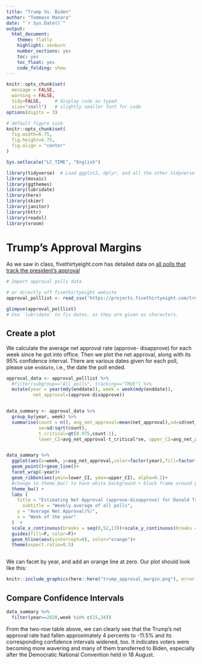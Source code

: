 ```yaml
---
title: "Trump Vs. Biden"
author: "Tommaso Manara"
date: "`r Sys.Date()`"
output:
  html_document:
    theme: flatly
    highlight: zenburn
    number_sections: yes
    toc: yes
    toc_float: yes
    code_folding: show 
---
```



```r
knitr::opts_chunk$set(
  message = FALSE, 
  warning = FALSE, 
  tidy=FALSE,     # display code as typed
  size="small")   # slightly smaller font for code
options(digits = 3)

# default figure size
knitr::opts_chunk$set(
  fig.width=6.75, 
  fig.height=6.75,
  fig.align = "center"
)

Sys.setlocale("LC_TIME", "English")
```


```r
library(tidyverse)  # Load ggplot2, dplyr, and all the other tidyverse packages
library(mosaic)
library(ggthemes)
library(lubridate)
library(here)
library(skimr)
library(janitor)
library(httr)
library(readxl)
library(vroom)
```

# Trump's Approval Margins

As we saw in class, fivethirtyeight.com has detailed data on [all polls that track the president's approval ](https://projects.fivethirtyeight.com/trump-approval-ratings)

```r
# Import approval polls data

# or directly off fivethirtyeight website
approval_polllist <- read_csv('https://projects.fivethirtyeight.com/trump-approval-data/approval_polllist.csv') 

glimpse(approval_polllist)
# Use `lubridate` to fix dates, as they are given as characters.
```

## Create a plot

We calculate the average net approval rate (approve- disapprove) for each week since he got into office. Then we plot the net approval, along with its 95% confidence interval. There are various dates given for each poll, please use `enddate`, i.e., the date the poll ended.

```r
approval_data <- approval_polllist %>% 
  #filter(subgroup=="All polls", tracking=="TRUE") %>% 
  mutate(year = year(mdy(enddate)), week = week(mdy(enddate)),     
          net_approval=(approve-disapprove)) 


data_summary <- approval_data %>%  
  group_by(year, week) %>% 
  summarise(count = n(), avg_net_approval=mean(net_approval),sd=sd(net_approval),
            se=sd/sqrt(count), 
            t_critical=qt(0.975,count-1), 
            lower_CI=avg_net_approval-t_critical*se, upper_CI=avg_net_approval+t_critical*se)


data_summary %>% 
  ggplot(aes(x=week, y=avg_net_approval,color=factor(year),fill=factor(year)))+
  geom_point()+geom_line()+
  facet_wrap(~year)+
  geom_ribbon(aes(ymin=lower_CI, ymax=upper_CI), alpha=0.1)+
  #change to theme_bw() to have white background + black frame around plot
  theme_bw() +
  labs (
    title = "Estimating Net Approval (approve-disapprove) for Donald Trump",
      subtitle = "Weekly average of all polls",
    y = "Average Net Approval(%)",
    x = "Week of the year"
  )  +
  scale_x_continuous(breaks = seq(0,52,13))+scale_y_continuous(breaks = seq(-20,7.5,2.5))+
  guides(fill=F, color=F)+
  geom_hline(aes(yintercept=0), color="orange")+
  theme(aspect.ratio=0.5) 



```


We can facet by year, and add an orange line at zero. Our plot should look like this:

```r
knitr::include_graphics(here::here("trump_approval_margin.png"), error = FALSE)
```

## Compare Confidence Intervals

```r
data_summary %>% 
  filter(year==2020,week %in% c(15,34))

```

From the two-row table above, we can clearly see that the Trump's net approval rate had fallen approximately 4 percents to -11.5% and its corresponding confidence intervals widened, too. It indicates voters were becoming more wavering and many of them transferred to Biden, especially after the Democratic National Convention held in 18 August.
